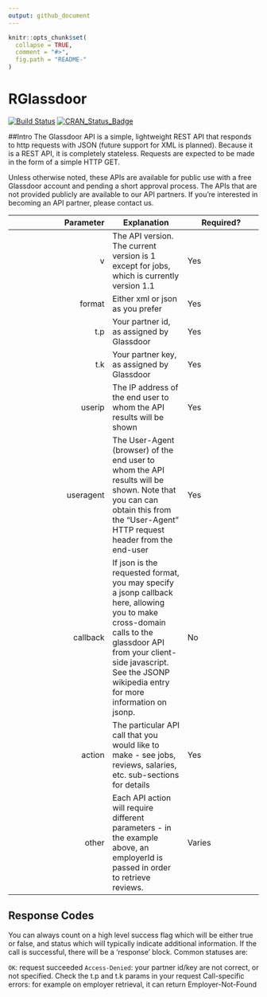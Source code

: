 ```yaml
---
output: github_document
---
```


<!-- README.md is generated from README.Rmd. Please edit that file -->

```r
knitr::opts_chunk$set(
  collapse = TRUE,
  comment = "#>",
  fig.path = "README-"
)
```

# RGlassdoor
[![Build Status](https://travis-ci.org/IronistM/RGlassdoor.svg?branch=master)](https://travis-ci.org/IronistM/RGlassdoor)
[![CRAN_Status_Badge](http://www.r-pkg.org/badges/version/RGlassdoor)](https://cran.r-project.org/package=RGlassdoor)

##Intro
The Glassdoor API is a simple, lightweight REST API that responds to http requests with JSON (future support for XML is planned). Because it is a REST API, it is completely stateless. Requests are expected to be made in the form of a simple HTTP GET.

Unless otherwise noted, these APIs are available for public use with a free Glassdoor account and pending a short approval process. The APIs that are not provided publicly are available to our API partners. If you're interested in becoming an API partner, please contact us.


|Parameter |Explanation |Required? |
|---: | --- | --- |
|v|The API version. The current version is 1 except for jobs, which is currently version 1.1|Yes|
|format|Either xml or json as you prefer|Yes|
|t.p|Your partner id, as assigned by Glassdoor|Yes|
|t.k|Your partner key, as assigned by Glassdoor|Yes|
|userip|The IP address of the end user to whom the API results will be shown|Yes|
|useragent|The User-Agent (browser) of the end user to whom the API results will be shown. Note that you can can obtain this from the "User-Agent" HTTP request header from the end-user|Yes|
|callback|If json is the requested format, you may specify a jsonp callback here, allowing you to make cross-domain calls to the glassdoor API from your client-side javascript. See the JSONP wikipedia entry for more information on jsonp.|No|
|action|The particular API call that you would like to make - see jobs, reviews, salaries, etc. sub-sections for details|Yes|
|other|Each API action will require different parameters - in the example above, an employerId is passed in order to retrieve reviews.|Varies|

## Response Codes

You can always count on a high level success flag which will be either true or false, and status which will typically indicate additional information. If the call is successful, there will be a 'response' block. Common statuses are:

`OK`: request succeeded
`Access-Denied`: your partner id/key are not correct, or not specified. Check the t.p and t.k params in your request
Call-specific errors: for example on employer retrieval, it can return Employer-Not-Found
